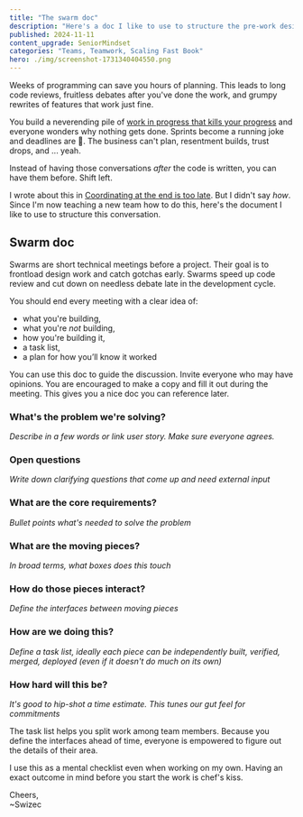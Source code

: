 ```yaml
---
title: "The swarm doc"
description: "Here's a doc I like to use to structure the pre-work design chat that makes later code review a breeze."
published: 2024-11-11
content_upgrade: SeniorMindset
categories: "Teams, Teamwork, Scaling Fast Book"
hero: ./img/screenshot-1731340404550.png
---
```


Weeks of programming can save you hours of planning. This leads to long code reviews, fruitless debates after you've done the work, and grumpy rewrites of features that work just fine.

You build a neverending pile of [work in progress that kills your progress](https://swizec.com/blog/workinprogress-kills-your-progress/) and everyone wonders why nothing gets done. Sprints become a running joke and deadlines are 🤷. The business can't plan, resentment builds, trust drops, and ... yeah.

Instead of having those conversations _after_ the code is written, you can have them before. Shift left.

I wrote about this in [Coordinating at the end is too late](https://swizec.com/blog/coordinating-at-the-end-is-too-late/). But I didn't say _how_. Since I'm now teaching a new team how to do this, here's the document I like to use to structure this conversation.

## Swarm doc

Swarms are short technical meetings before a project. Their goal is to frontload design work and catch gotchas early. Swarms speed up code review and cut down on needless debate late in the development cycle.

You should end every meeting with a clear idea of:

- what you're building,
- what you're _not_ building,
- how you're building it,
- a task list,
- a plan for how you’ll know it worked

You can use this doc to guide the discussion. Invite everyone who may have opinions. You are encouraged to make a copy and fill it out during the meeting. This gives you a nice doc you can reference later.

### What's the problem we're solving?

_Describe in a few words or link user story. Make sure everyone agrees._

### Open questions

_Write down clarifying questions that come up and need external input_

### What are the core requirements?

_Bullet points what's needed to solve the problem_

### What are the moving pieces?

_In broad terms, what boxes does this touch_

### How do those pieces interact?

_Define the interfaces between moving pieces_

### How are we doing this?

_Define a task list, ideally each piece can be independently built, verified, merged, deployed (even if it doesn't do much on its own)_

### How hard will this be?

_It's good to hip-shot a time estimate. This tunes our gut feel for commitments_

The task list helps you split work among team members. Because you define the interfaces ahead of time, everyone is empowered to figure out the details of their area.

I use this as a mental checklist even when working on my own. Having an exact outcome in mind before you start the work is chef's kiss.

Cheers,<br/>
~Swizec
